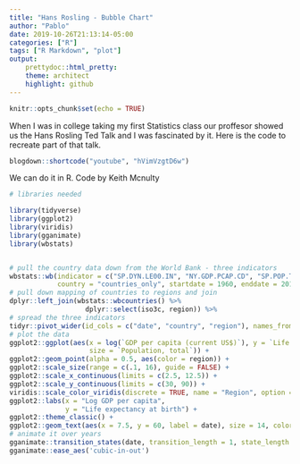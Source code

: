 ---
title: "Hans Rosling - Bubble Chart"
author: "Pablo"
date: 2019-10-26T21:13:14-05:00
categories: ["R"]
tags: ["R Markdown", "plot"]
output: 
    prettydoc::html_pretty:
    theme: architect
    highlight: github
---

```{r setup, include=FALSE}
knitr::opts_chunk$set(echo = TRUE)
```


When I was in college taking my first Statistics class our proffesor showed us the Hans Rosling Ted Talk and I was fascinated by it. Here is the code to recreate part of that talk.

```{r, eval=TRUE, echo=FALSE}
blogdown::shortcode("youtube", "hVimVzgtD6w")
```

We can do it in R.
Code by Keith Mcnulty


```{r warning = FALSE, error = FALSE, message = FALSE}
# libraries needed

library(tidyverse)
library(ggplot2)
library(viridis)
library(gganimate)
library(wbstats)


# pull the country data down from the World Bank - three indicators
wbstats::wb(indicator = c("SP.DYN.LE00.IN", "NY.GDP.PCAP.CD", "SP.POP.TOTL"), 
            country = "countries_only", startdate = 1960, enddate = 2018)  %>% 
# pull down mapping of countries to regions and join
dplyr::left_join(wbstats::wbcountries() %>% 
                   dplyr::select(iso3c, region)) %>% 
# spread the three indicators
tidyr::pivot_wider(id_cols = c("date", "country", "region"), names_from = indicator, values_from = value) %>% 
# plot the data
ggplot2::ggplot(aes(x = log(`GDP per capita (current US$)`), y = `Life expectancy at birth, total (years)`,
                    size = `Population, total`)) +
ggplot2::geom_point(alpha = 0.5, aes(color = region)) +
ggplot2::scale_size(range = c(.1, 16), guide = FALSE) +
ggplot2::scale_x_continuous(limits = c(2.5, 12.5)) +
ggplot2::scale_y_continuous(limits = c(30, 90)) +
viridis::scale_color_viridis(discrete = TRUE, name = "Region", option = "viridis") +
ggplot2::labs(x = "Log GDP per capita",
              y = "Life expectancy at birth") +
ggplot2::theme_classic() +
ggplot2::geom_text(aes(x = 7.5, y = 60, label = date), size = 14, color = 'lightgrey', family = 'Oswald') +
# animate it over years
gganimate::transition_states(date, transition_length = 1, state_length = 1) +
gganimate::ease_aes('cubic-in-out')
  
```
